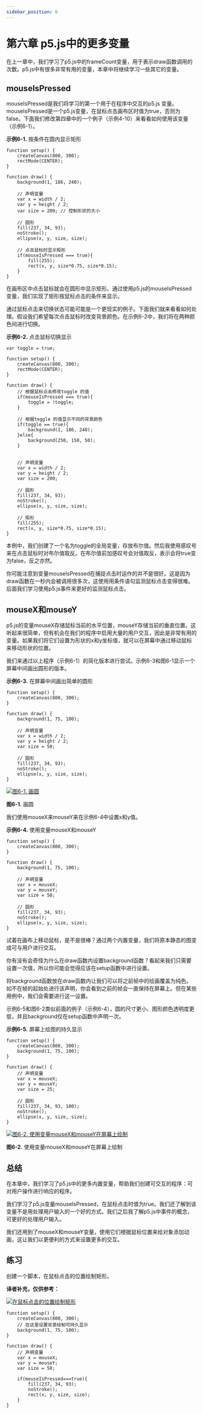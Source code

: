 ```yaml
---
sidebar_position: 6
---
```


# 第六章 p5.js中的更多变量

在上一章中，我们学习了p5.js中的frameCount变量，用于表示draw函数调用的次数。p5.js中有很多非常有用的变量，本章中将继续学习一些其它的变量。

## mouseIsPressed

mouseIsPressed是我们将学习的第一个用于在程序中交互的p5.js 变量。mouseIsPressed是一个p5.js变量，在鼠标点击画布区时值为true，否则为false。下面我们修改第四章中的一个例子（示例4-10）来看看如何使用该变量（示例6-1）。

**示例6-1.** 按条件在圆内显示矩形

```
function setup() {
	createCanvas(800, 300);
	rectMode(CENTER);
}

function draw() {
	background(1, 186, 240);

	// 声明变量
	var x = width / 2;
	var y = height / 2;
	var size = 200; // 控制形状的大小

	// 圆形
	fill(237, 34, 93);
	noStroke();
	ellipse(x, y, size, size);

	// 点击鼠标时显示矩形
	if(mouseIsPressed === true){
		fill(255);
		rect(x, y, size*0.75, size*0.15);
	}
}
```

在画布区中点击鼠标就会在圆形中显示矩形。通过使用p5.js的mouseIsPressed变量，我们实现了矩形按鼠标点击的条件来显示。

通过鼠标点击来切换状态可能可能是一个更现实的例子。下面我们就来看看如何处理。假设我们希望每次点击鼠标时改变背景颜色。在示例6-2中，我们将在两种颜色间进行切换。

**示例6-2.** 点击鼠标切换显示

```
var toggle = true;

function setup() {
	createCanvas(800, 300);
	rectMode(CENTER);
}

function draw() {
	// 根据鼠标点击修改toggle 的值
	if(mouseIsPressed === true){
		toggle = !toggle;
	}

	// 根据toggle 的值显示不同的背景颜色
	if(toggle == true){
		background(1, 186, 240);
	}else{
		background(250, 150, 50);
	}
	

	// 声明变量
	var x = width / 2;
	var y = height / 2;
	var size = 200;

	// 圆形
	fill(237, 34, 93);
	noStroke();
	ellipse(x, y, size, size);

	// 矩形
	fill(255);
	rect(x, y, size*0.75, size*0.15);
}
```

本例中，我们创建了一个名为toggle的全局变量，存放布尔值。然后我使用感叹号来在点击鼠标时对布尔值取反。在布尔值前加感叹号会对值取反，表示会将true变为false，反之亦然。

你可能注意到变量mouseIsPressed在捕捉点击时运作的并不是很好。这是因为draw函数在一秒内会被调用很多次，这使用用条件语句监测鼠标点击变得很难。后面我们学习使用p5.js事件来更好的监测鼠标点击。

## mouseX和mouseY

p5.js的变量mouseX存储鼠标当前的水平位置，mouseY存储当前的垂直位置。这听起来很简单，但有机会在我们的程序中启用大量的用户交互，因此是非常有用的变量。如果我们将它们设置为形状的x和y坐标值，就可以在屏幕中通过移动鼠标来移动形状的位置。

我们来通过以上程序（示例6-1）的简化版本进行尝试。示例6-3和图6-1显示一个屏幕中间画出圆形的版本。

**示例6-3.** 在屏幕中间画出简单的圆形

```
function setup() {
	createCanvas(800, 300);
}

function draw() {
	background(1, 75, 100);
	
	// 声明变量
	var x = width / 2;
	var y = height / 2;
	var size = 50;

	// 圆形
	fill(237, 34, 93);
	noStroke();
	ellipse(x, y, size, size);
}
```

[![图6-1. 画圆](https://i.taixr.com/2019020208360351.jpeg)](http://alanhou.org/wp-content/uploads/2019/02/2019020208360351.jpg)

**图6-1.** 画圆

我们使用mouseX来mouseY来在示例6-4中设置x和y值。

**示例6-4.** 使用变量mouseX和mouseY

```
function setup() {
	createCanvas(800, 300);
}

function draw() {
	background(1, 75, 100);
	
	// 声明变量
	var x = mouseX;
	var y = mouseY;
	var size = 50;

	// 圆形
	fill(237, 34, 93);
	noStroke();
	ellipse(x, y, size, size);
}
```

试着在画布上移动鼠标，是不是很棒？通过两个内置变量，我们将原本静态的图变成可与用户进行交互。

你有没有会奇怪为什么在draw函数内设置background函数？看起来我们只需要设置一次值，所以你可能会觉得应该在setup函数中进行设置。

将background函数放在draw函数内让我们可以将之前帧中的绘画覆盖为纯色。如不在帧的起始处进行该声明，你会看到之前的帧会一直保持在屏幕上。但在某些用例中，我们会需要进行这一设置。

示例6-5和图6-2类似前面的例子（示例6-4），圆的尺寸更小、图形颜色透明度更低，并且background仅在setup函数中声明一次。

**示例6-5.** 屏幕上绘图的持久显示

```
function setup() {
	createCanvas(800, 300);
	background(1, 75, 100);
}

function draw() {
	// 声明变量
	var x = mouseX;
	var y = mouseY;
	var size = 25;

	// 圆形
	fill(237, 34, 93, 100);
	noStroke();
	ellipse(x, y, size, size);
}
```

[![图6-2. 使用变量mouseX和mouseY在屏幕上绘制](https://i.taixr.com/2019020212290842.jpeg)](http://alanhou.org/wp-content/uploads/2019/02/2019020212290842.jpg)

**图6-2.** 使用变量mouseX和mouseY在屏幕上绘制

## 总结

在本章中，我们学习了p5.js中的更多内置变量，帮助我们创建可交互的程序：可对用户操作进行响应的程序。

我们学习了p5.js变量mouseIsPressed，在鼠标点击时值为true。我们还了解到该变量不是用处理用户输入的一个好的方式。我们之后我了解p5.js中事件的概念，可更好的处理用户输入。

我们还用到了mouseX和mouseY变量，使用它们根据鼠标位置来给对象添加动画，这让我们以更便利的方式来设置更多的交互。

## 练习

创建一个脚本，在鼠标点击的位置绘制矩形。

**译者补充，仅供参考：**

[![在鼠标点击的位置绘制矩形](https://i.taixr.com/2019020212523521.jpeg)](http://alanhou.org/wp-content/uploads/2019/02/2019020212523521.jpg)

```
function setup() {
	createCanvas(800, 300);
	// 在这里设置背景绘制可持久显示
	background(1, 75, 100);
}

function draw() {
	// 声明变量
	var x = mouseX;
	var y = mouseY;
	var size = 50;

	if(mouseIsPressed===true){
		fill(237, 34, 93);
		noStroke();
		rect(x, y, size, size);
	}	
}
```